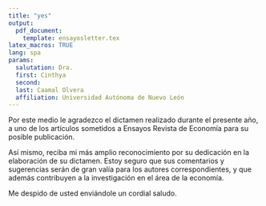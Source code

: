 ```yaml
---
title: "yes"
output:
  pdf_document:
    template: ensayosletter.tex
latex_macros: TRUE
lang: spa
params:
  salutation: Dra.
  first: Cinthya
  second: 
  last: Caamal Olvera
  affiliation: Universidad Autónoma de Nuevo León
---
```


Por este medio le agradezco el dictamen realizado durante el presente año, a uno de los artículos sometidos a Ensayos Revista de Economía para su posible publicación. 

Así mismo, reciba mi más amplio reconocimiento por su dedicación en la elaboración de su dictamen. Estoy seguro que sus comentarios y sugerencias serán de gran valía para los autores correspondientes, y que además contribuyen a la investigación en el área de la economía.

Me despido de usted enviándole un cordial saludo.

